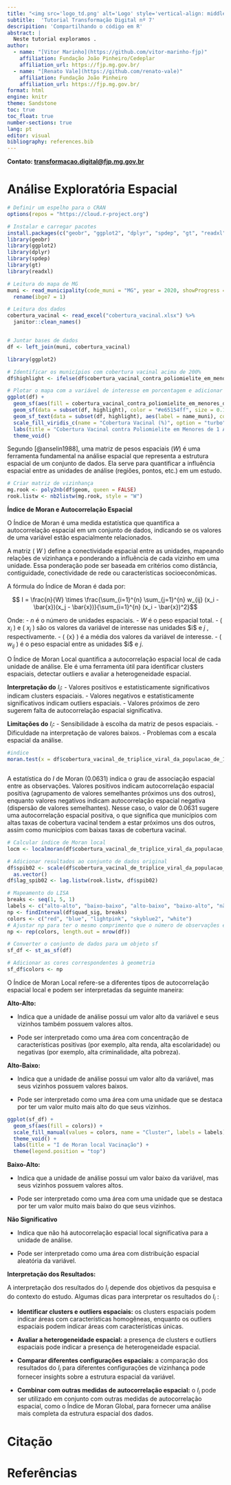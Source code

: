 ```yaml
---
title: "<img src='logo_td.png' alt='Logo' style='vertical-align: middle; width:150px'> Análise Exploratória Espacial"
subtitle:  'Tutorial Transformação Digital nº 7' 
descripition: 'Compartilhando o código em R'
abstract: |
  Neste tutorial exploramos . 
author:
  - name: "[Vitor Marinho](https://github.com/vitor-marinho-fjp)"
    affiliation: Fundação João Pinheiro/Cedeplar
    affiliation_url: https://fjp.mg.gov.br/
  - name: "[Renato Vale](https://github.com/renato-vale)"
    affiliation: Fundação João Pinheiro
    affiliation_url: https://fjp.mg.gov.br/
format: html
engine: knitr
theme: Sandstone
toc: true 
toc_float: true
number-sections: true
lang: pt
editor: visual
bibliography: references.bib
---
```


**Contato: [transformacao.digital\@fjp.mg.gov.br](mailto:transformacao.digital@fjp.mg.gov.br)**

# Análise Exploratória Espacial

```r
# Definir um espelho para o CRAN
options(repos = "https://cloud.r-project.org")

# Instalar e carregar pacotes
install.packages(c("geobr", "ggplot2", "dplyr", "spdep", "gt", "readxl"))
library(geobr)
library(ggplot2)
library(dplyr)
library(spdep)
library(gt)
library(readxl)  
```

```r
# Leitura do mapa de MG
muni <- read_municipality(code_muni = "MG", year = 2020, showProgress = FALSE) %>%
  rename(ibge7 = 1)

# Leitura dos dados
cobertura_vacinal <- read_excel("cobertura_vacinal.xlsx") %>%
  janitor::clean_names()


# Juntar bases de dados
df <- left_join(muni, cobertura_vacinal)
```

```r
library(ggplot2)

# Identificar os municípios com cobertura vacinal acima de 200%
df$highlight <- ifelse(df$cobertura_vacinal_contra_poliomielite_em_menores_de_1_ano > 200, TRUE, FALSE)

# Plotar o mapa com a variável de interesse em porcentagem e adicionar setas e texto para municípios com cobertura acima de 200%
ggplot(df) +
  geom_sf(aes(fill = cobertura_vacinal_contra_poliomielite_em_menores_de_1_ano), color = "black") +  # Ajuste da cor das bordas
  geom_sf(data = subset(df, highlight), color = "#e65154ff", size = 0.1, arrow = arrow(length = unit(0.1, "inches")), alpha = 0.5) +
  geom_sf_text(data = subset(df, highlight), aes(label = name_muni), color = "#d7191cff", size = 3, nudge_y = 0.1) +
  scale_fill_viridis_c(name = "Cobertura Vacinal (%)", option = "turbo", direction = 1, trans = "pseudo_log") +  # paleta de cores
  labs(title = "Cobertura Vacinal contra Poliomielite em Menores de 1 Ano") +
  theme_void()

```

Segundo [@anselin1988], uma matriz de pesos espaciais ($W$) é uma ferramenta fundamental na análise espacial que representa a estrutura espacial de um conjunto de dados. Ela serve para quantificar a influência espacial entre as unidades de análise (regiões, pontos, etc.) em um estudo.

```r
# Criar matriz de vizinhança 
mg.rook <- poly2nb(df$geom, queen = FALSE)
rook.listw <- nb2listw(mg.rook, style = "W")

```

**Índice de Moran e Autocorrelação Espacial**

O Índice de Moran é uma medida estatística que quantifica a autocorrelação espacial em um conjunto de dados, indicando se os valores de uma variável estão espacialmente relacionados.

A matriz ( $W$ ) define a conectividade espacial entre as unidades, mapeando relações de vizinhança e ponderando a influência de cada vizinho em uma unidade. Essa ponderação pode ser baseada em critérios como distância, contiguidade, conectividade de rede ou características socioeconômicas.

A fórmula do Índice de Moran é dada por:

$$ I = \frac{n}{W} \times \frac{\sum_{i=1}^{n} \sum_{j=1}^{n} w_{ij} (x_i - \bar{x})(x_j - \bar{x})}{\sum_{i=1}^{n} (x_i - \bar{x})^2}$$

Onde: - $n$ é o número de unidades espaciais. - $W$ é o peso espacial total. - ( $x_i$ ) e ( $x_j$ ) são os valores da variável de interesse nas unidades \$i\$ e $j$ , respectivamente. - ( \bar{x} ) é a média dos valores da variável de interesse. - ( $w_{ij}$ ) é o peso espacial entre as unidades \$i\$ e $j$.

O Índice de Moran Local quantifica a autocorrelação espacial local de cada unidade de análise. Ele é uma ferramenta útil para identificar clusters espaciais, detectar outliers e avaliar a heterogeneidade espacial.

**Interpretação do** $I_i$**:** - Valores positivos e estatisticamente significativos indicam clusters espaciais. - Valores negativos e estatisticamente significativos indicam outliers espaciais. - Valores próximos de zero sugerem falta de autocorrelação espacial significativa.

**Limitações do** $I_i$**:** - Sensibilidade à escolha da matriz de pesos espaciais. - Dificuldade na interpretação de valores baixos. - Problemas com a escala espacial da análise.

```r

#indice
moran.test(x = df$cobertura_vacinal_de_triplice_viral_da_populacao_de_1_ano_de_idade, listw = rook.listw) 



```

A estatística do $I$ de Moran (0.0631) indica o grau de associação espacial entre as observações. Valores positivos indicam autocorrelação espacial positiva (agrupamento de valores semelhantes próximos uns dos outros), enquanto valores negativos indicam autocorrelação espacial negativa (dispersão de valores semelhantes). Nesse caso, o valor de 0.0631 sugere uma autocorrelação espacial positiva, o que significa que municípios com altas taxas de cobertura vacinal tendem a estar próximos uns dos outros, assim como municípios com baixas taxas de cobertura vacinal.

```r
# Calcular índice de Moran local
locm <- localmoran(df$cobertura_vacinal_de_triplice_viral_da_populacao_de_1_ano_de_idade, listw = rook.listw)

# Adicionar resultados ao conjunto de dados original
df$spib02 <- scale(df$cobertura_vacinal_de_triplice_viral_da_populacao_de_1_ano_de_idade) %>%
  as.vector()
df$lag_spib02 <- lag.listw(rook.listw, df$spib02)
```

```r
# Mapeamento do LISA
breaks <- seq(1, 5, 1)
labels <- c("alto-alto", "baixo-baixo", "alto-baixo", "baixo-alto", "não signif.")
np <- findInterval(df$quad_sig, breaks)
colors <- c("red", "blue", "lightpink", "skyblue2", "white")
# Ajustar np para ter o mesmo comprimento que o número de observações em df
np <- rep(colors, length.out = nrow(df))

# Converter o conjunto de dados para um objeto sf
sf_df <- st_as_sf(df)

# Adicionar as cores correspondentes à geometria
sf_df$colors <- np
```

O Índice de Moran Local refere-se a diferentes tipos de autocorrelação espacial local e podem ser interpretadas da seguinte maneira:

**Alto-Alto:**

-   Indica que a unidade de análise possui um valor alto da variável e seus vizinhos também possuem valores altos.

-   Pode ser interpretado como uma área com concentração de características positivas (por exemplo, alta renda, alta escolaridade) ou negativas (por exemplo, alta criminalidade, alta pobreza).

**Alto-Baixo:**

-   Indica que a unidade de análise possui um valor alto da variável, mas seus vizinhos possuem valores baixos.

-   Pode ser interpretado como uma área com uma unidade que se destaca por ter um valor muito mais alto do que seus vizinhos.

```r

ggplot(sf_df) +
  geom_sf(aes(fill = colors)) +
  scale_fill_manual(values = colors, name = "Cluster", labels = labels) +
  theme_void() +
  labs(title = "I de Moran local Vacinação") +
  theme(legend.position = "top")

```

**Baixo-Alto:**

-   Indica que a unidade de análise possui um valor baixo da variável, mas seus vizinhos possuem valores altos.

-   Pode ser interpretado como uma área com uma unidade que se destaca por ter um valor muito mais baixo do que seus vizinhos.

**Não Significativo**

-   Indica que não há autocorrelação espacial local significativa para a unidade de análise.

-   Pode ser interpretado como uma área com distribuição espacial aleatória da variável.

**Interpretação dos Resultados:**

A interpretação dos resultados do $I_i$ depende dos objetivos da pesquisa e do contexto do estudo. Algumas dicas para interpretar os resultados do $I_i$ :

-   **Identificar clusters e outliers espaciais:** os clusters espaciais podem indicar áreas com características homogêneas, enquanto os outliers espaciais podem indicar áreas com características únicas.

-   **Avaliar a heterogeneidade espacial:** a presença de clusters e outliers espaciais pode indicar a presença de heterogeneidade espacial.

-   **Comparar diferentes configurações espaciais:** a comparação dos resultados do $I_i$ para diferentes configurações de vizinhança pode fornecer insights sobre a estrutura espacial da variável.

-   **Combinar com outras medidas de autocorrelação espacial:** o $I_i$ pode ser utilizado em conjunto com outras medidas de autocorrelação espacial, como o Índice de Moran Global, para fornecer uma análise mais completa da estrutura espacial dos dados.

# Citação

# Referências
